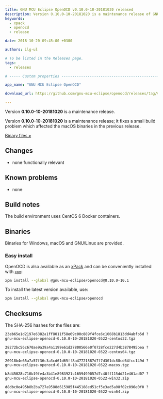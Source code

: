 ```yaml
---
title: GNU MCU Eclipse OpenOCD v0.10.0-10-20181020 released
description: Version 0.10.0-10-20181020 is a maintenance release of GNU MCU Eclipse OpenOCD.
keywords:
  - xpack
  - openocd
  - release

date: 2018-10-20 09:45:00 +0300

authors: ilg-ul

# To be listed in the Releases page.
tags:
  - releases

# ----- Custom properties -----------------------------------------------------

app_name: "GNU MCU Eclipse OpenOCD"

download_url: https://github.com/gnu-mcu-eclipse/openocd/releases/tag/v0.10.0-10-20181020/

---
```


<head><title>{frontMatter.title}</title></head>
<head><meta property="og:title" content={frontMatter.title} /></head>

Version **0.10.0-10-20181020** is a maintenance release.

<!-- truncate -->

Version **0.10.0-10-20181020** is a maintenance release; it fixes a small build problem which affected the macOS binaries in the previous release.

<!-- truncate -->

<p><a href={frontMatter.download_url}>Binary files »</a></p>

## Changes

* none functionally relevant

## Known problems

* none

## Build notes

The build environment uses CentOS 6 Docker containers.

## Binaries

Binaries for Windows, macOS and GNU/Linux are provided.

### Easy install

OpenOCD is also available as an [xPack](https://www.npmjs.com/package/@gnu-mcu-eclipse/openocd) and can be conveniently installed with [`xpm`](https://www.npmjs.com/package/xpm):

```sh
xpm install --global @gnu-mcu-eclipse/openocd@0.10.0-10.1
```

To install the latest version available, use:

```sh
xpm install --global @gnu-mcu-eclipse/openocd
```

## Checksums

The SHA-256 hashes for the files are:

```txt
23eb65e1d2197e6382a1ff8011f58e69c00c889f4fce6c1068b1813dd4abfb5d ?
gnu-mcu-eclipse-openocd-0.10.0-10-20181020-0522-centos32.tgz

28272bc56c670ae9a39a4a1199e61d27800566e0f0728fce227d4b3878495bea ?
gnu-mcu-eclipse-openocd-0.10.0-10-20181020-0522-centos64.tgz

20918b4e65a7a57f36c3a3cd61d65ff8a47721887d7f7d301dc88cd64fcc149d ?
gnu-mcu-eclipse-openocd-0.10.0-10-20181020-0522-macos.tgz

b8d45028c710b19fe4a3b41e8983921c1659499057d7c40ff115dd21e461ad07 ?
gnu-mcu-eclipse-openocd-0.10.0-10-20181020-0522-win32.zip

d8dbc0e495b8b2ba727a9588d615985f445188ed51cf5e3ad5a08f02c096e0f0 ?
gnu-mcu-eclipse-openocd-0.10.0-10-20181020-0522-win64.zip
```
